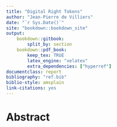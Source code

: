 ```yaml
---
title: "Digital Right Tokens"
author: "Jean-Pierre de Villiers"
date: "`r Sys.Date()`"
site: "bookdown::bookdown_site"
output:
    bookdown::gitbook:
        split_by: section
    bookdown::pdf_book:
        keep_tex: TRUE
        latex_engine: "xelatex"
        extra_dependencies: ["hyperref"]
documentclass: report
bibliography: "ref.bib"
biblio-style: amsplain
link-citations: yes
---
```


# Abstract
